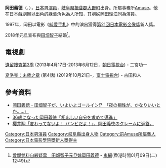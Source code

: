 {{Expand|time=2018-09-15}}
{{noteTA
|G1=JP}}
{{藝人
| 姓名 = 岡田 義德
| 類型 = 男演員
| 圖片 =
| 圖片簡介 =
| 圖片尺寸 =
| 本名 = 
| 外文名 = 岡田 義徳<br>（{{lang|ja|おかだ よしのり}}）
| 羅馬拼音 = Okada Yoshinori
| 出生地 = {{JPN}} [[岐阜県|岐阜県]][[揖斐郡|揖斐郡]][[大野町|大野町]]
| 死没地 = 
| 国籍 = {{JPN}}
| 生年 = 1977
| 生月 = 3
| 生日 = 19
| 逝世日期 =
| 逝世地点 =
| 教育程度 = 岐阜縣立池田高等學校
| 職業 = [[演員|演員]]
| 出道日期 = {{start date and age|1993|9}}
| 配偶 = 
| 經紀公司 = [[Amuse|Amuse]]
| 官方網站 = http://www.amuse.co.jp/yoshinori/
| 代表作 = 2002年《[[木更津貓眼|木更津貓眼]]》<br>2008年《[[篤姬_(電視劇)|篤姬]]》
| 獎項 = [[第21回日本電影金像獎|第21回日本電影金像獎]]新人獎<br>1997年《[[純愛手札_(電影)|純愛手札]]》
| imdb = 0645445
}}
'''岡田義德'''（{{Lang-ja|岡田 義徳}}，{{bd|1977年|3月19日|catIdx=Okada Yoshinori}}），[[日本|日本]]男[[演員|演員]]，[[岐阜県|岐阜県]][[揖斐郡|揖斐郡]][[大野町|大野町]]出身。所屬事務所[[Amuse|Amuse]]。他在日本戲劇圈以出色的綠葉角色為人所知，其胞姊岡田理江同為演員。

1997年，岡田以電影《[[純愛手札_(電影)|純愛手札]]》中的演出獲得[[第21回日本電影金像獎|第21回日本電影金像獎]]新人獎。

2018年元旦宣布與[[田畑智子|田畑智子]]結婚<ref>[http://hk.on.cc/hk/bkn/cnt/entertainment/20180109/bkn-20180109124924836-0109_00862_001.html?eventsection=hk_entertainment&eventid=4028828d50c7908d0150d756ebae6146 曾爆雙料自殺疑雲　田畑智子元旦嫁岡田義德] {{Wayback|url=http://hk.on.cc/hk/bkn/cnt/entertainment/20180109/bkn-20180109124924836-0109_00862_001.html?eventsection=hk_entertainment&eventid=4028828d50c7908d0150d756ebae6146 |date=20180914203704 }} - [[東網|東網]](香港時間01月09日(二) 12:49)</ref>。

== 電視劇 ==
[[遺留搜查|遺留捜査第3季]] (2013年4月17日-2013年6月12日，[[朝日電視台|朝日電視台]]) - 二宮功一

[[夏洛克：未敘之章|夏洛克：未敘之章]] (第4話) (2019年10月21日-，[[富士電視台|富士電視台]]) - 古田和人

== 參考資料 ==
{{reflist}}
*[http://news.infoseek.co.jp/article/cyzo_20150224_630671/ 岡田義徳・田畑智子が、いよいよゴールイン!?　「夜の相性が、かなりいいとか……」] {{Wayback|url=http://news.infoseek.co.jp/article/cyzo_20150224_630671/ |date=20150506035858 }}
*[http://news.ameba.jp/20130331-381/ 36歳になった岡田義徳「相応しい自分を求めて邁進」] {{Wayback|url=http://news.ameba.jp/20130331-381/ |date=20160305040716 }}
*[http://news.livedoor.com/article/detail/10223358/ 櫻井翔「変わってないよ！ バンビだよ！」、岡田義徳のクレームに返答。] {{Wayback|url=http://news.livedoor.com/article/detail/10223358/ |date=20150615025243 }}

{{Amuse 旗下艺人}}
{{日本電影金像獎新人獎}}

{{DEFAULTSORT:Okada Yoshinori}}
[[Category:日本男演員|Category:日本男演員]]
[[Category:岐阜縣出身人物|Category:岐阜縣出身人物]]
[[Category:前Amuse所屬藝人|Category:前Amuse所屬藝人]]
[[Category:日本電影學院獎新人獎得主|Category:日本電影學院獎新人獎得主]]